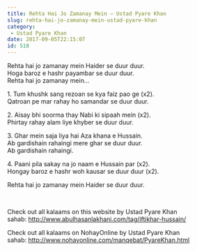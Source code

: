 ```yaml
---
title: Rehta Hai Jo Zamanay Mein – Ustad Pyare Khan
slug: rehta-hai-jo-zamanay-mein-ustad-pyare-khan
category:
 - Ustad Pyare Khan
date: 2017-09-05T22:15:07
id: 518
---
```


<p>Rehta hai jo zamanay mein Haider se duur duur.<br />
Hoga baroz e hashr payambar se duur duur.<br />
Rehta hai jo zamanay mein…</p>
<p>1. Tum khushk sang rezoan se kya faiz pao ge (x2).<br />
Qatroan pe mar rahay ho samandar se duur duur.</p>
<p>2. Aisay bhi soorma thay Nabi ki sipaah mein (x2).<br />
Phirtay rahay alam liye khyber se duur duur.</p>
<p>3. Ghar mein saja liya hai Aza khana e Hussain.<br />
Ab gardishain rahaingi mere ghar se duur duur.<br />
Ab gardishain rahaingi.</p>
<p>4. Paani pila sakay na jo naam e Hussain par (x2).<br />
Hongay baroz e hashr woh kausar se duur duur (x2).</p>
<p>Rehta hai jo zamanay mein Haider se duur duur.</p>
<p> </p>
<p>Check out all kalaams on this website by Ustad Pyare Khan sahab: <a href="http://www.abulhasanlakhani.com/tag/iftikhar-hussain/">http://www.abulhasanlakhani.com/tag/iftikhar-hussain/</a></p>
<p>Check out all kalaams on NohayOnline by Ustad Pyare Khan sahab: <a href="http://www.nohayonline.com/manqebat/PyareKhan.html">http://www.nohayonline.com/manqebat/PyareKhan.html</a></p>